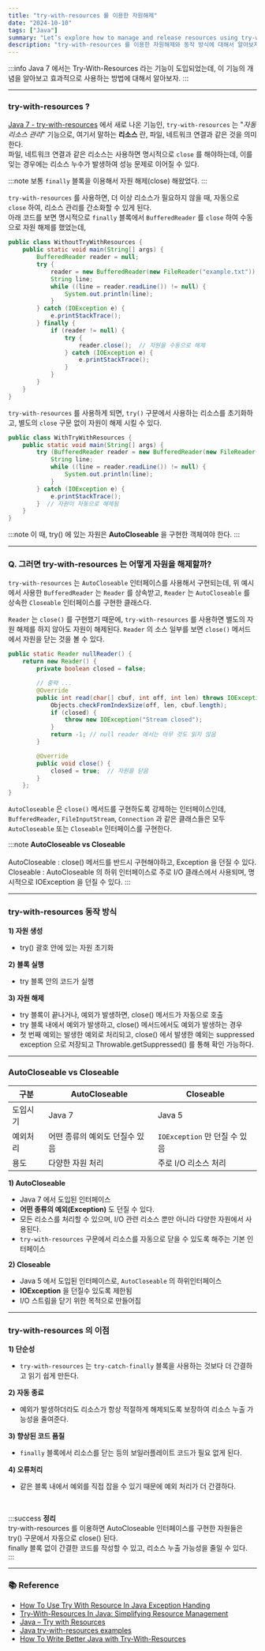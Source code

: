 ```yaml
---
title: "try-with-resources 를 이용한 자원해제"
date: "2024-10-10"
tags: ["Java"]
summary: "Let’s explore how to manage and release resources using try-with-resources in Java."
description: "try-with-resources 를 이용한 자원해제와 동작 방식에 대해서 알아보자."
---
```


:::info
Java 7 에서는 Try-With-Resources 라는 기능이 도입되었는데, 이 기능의 개념을 알아보고 효과적으로 사용하는 방법에 대해서 알아보자.
:::

---

### try-with-resources ?

[Java 7 - try-with-resources](https://docs.oracle.com/javase/7/docs/technotes/guides/language/try-with-resources.html) 에서 새로 나온 기능인,
`try-with-resources` 는 "_자동 리소스 관리_" 기능으로, 여기서 말하는 **리소스** 란, 파일, 네트워크 연결과 같은 것을 의미한다. <br />
파일, 네트워크 연결과 같은 리소스는 사용하면 명시적으로 `close` 를 해야하는데, 이를 잊는 경우에는 리소스 누수가 발생하여 성능 문제로 이어질 수 있다. <br />


:::note
보통 `finally` 블록을 이용해서 자원 해제(close) 해왔었다.
:::

`try-with-resources` 를 사용하면, 더 이상 리소스가 필요하지 않을 때, 자동으로 `close` 하여, 리소스 관리를 간소화할 수 있게 된다. <br />
아래 코드를 보면 명시적으로 `finally` 블록에서 `BufferedReader` 를 `close` 하여 수동으로 자원 해제를 했었는데,

```java
public class WithoutTryWithResources {
    public static void main(String[] args) {
        BufferedReader reader = null;
        try {
            reader = new BufferedReader(new FileReader("example.txt"));
            String line;
            while ((line = reader.readLine()) != null) {
                System.out.println(line);
            }
        } catch (IOException e) {
            e.printStackTrace();
        } finally {
            if (reader != null) {
                try {
                    reader.close();  // 자원을 수동으로 해제
                } catch (IOException e) {
                    e.printStackTrace();
                }
            }
        }
    }
}
```

`try-with-resources` 를 사용하게 되면, `try()` 구문에서 사용하는 리소스를 초기화하고, 별도의 `close` 구문 없이 자원이 해제 시킬 수 있다.

```java
public class WithTryWithResources {
    public static void main(String[] args) {
        try (BufferedReader reader = new BufferedReader(new FileReader("example.txt"))) {
            String line;
            while ((line = reader.readLine()) != null) {
                System.out.println(line);
            }
        } catch (IOException e) {
            e.printStackTrace();
        }  // 자원이 자동으로 해제됨
    }
}
```

:::note
이 때, try() 에 있는 자원은 <b>AutoCloseable</b> 을 구현한 객체여야 한다.
:::


---

### Q. 그러면 try-with-resources 는 어떻게 자원을 해제할까?

`try-with-resources` 는 `AutoCloseable` 인터페이스를 사용해서 구현되는데, 위 예시에서 사용한 `BufferedReader` 는 `Reader` 를 상속받고,
`Reader` 는 `AutoCloseable` 를 상속한 `Closeable` 인터페이스를 구현한 클래스다.

`Reader` 는 `close()` 를 구현했기 때문에, `try-with-resources` 를 사용하면 별도의 자원 해제를 하지 않아도 자원이 해제된다.
`Reader` 의 소스 일부를 보면 `close()` 메서드에서 자원을 닫는 것을 볼 수 있다.

```java
public static Reader nullReader() {
    return new Reader() {
        private boolean closed = false;

        // 중략 ...
        @Override
        public int read(char[] cbuf, int off, int len) throws IOException {
            Objects.checkFromIndexSize(off, len, cbuf.length);
            if (closed) {
                throw new IOException("Stream closed");
            }
            return -1; // null reader 에서는 아무 것도 읽지 않음
        }

        @Override
        public void close() {
            closed = true;  // 자원을 닫음
        }
    };
}
```

`AutoCloseable` 은 `close()` 메서드를 구현하도록 강제하는 인터페이스인데, `BufferedReader`, `FileInputStream`, `Connection` 과 같은 클래스들은 모두 `AutoCloseable` 또는 `Closeable` 인터페이스를 구현한다.

:::note
<b> AutoCloseable vs Closeable </b> <br /><br />
AutoCloseable : close() 메서드를 반드시 구현해야하고, Exception 을 던질 수 있다. <br />
Closeable : AutoCloseable 의 하위 인터페이스로 주로 I/O 클래스에서 사용되며, 명시적으로 IOException 을 던질 수 있다.
:::

---

### try-with-resources 동작 방식

**1) 자원 생성**

- try() 괄호 안에 있는 자원 초기화

**2) 블록 실행**

- try 블록 안의 코드가 실행

**3)️ 자원 해제**

- try 블록이 끝나거나, 예외가 발생하면, close() 메서드가 자동으로 호출
- try 블록 내에서 예외가 발생하고, close() 메서드에서도 예외가 발생하는 경우
- 첫 번째 예외는 발생한 예외로 처리되고, close() 에서 발생한 예외는 suppressed exception 으로 저장되고 Throwable.getSuppressed() 를 통해 확인 가능하다.

---

### AutoCloseable vs Closeable


|구분|AutoCloseable|Closeable|
|--|--|--|
|도입시기|Java 7|Java 5|
|예외처리|어떤 종류의 예외도 던질수 있음|`IOException` 만 던질 수 있음|
|용도|다양한 자원 처리|주로 I/O 리소스 처리|

**1) AutoCloseable**

- Java 7 에서 도입된 인터페이스
- **어떤 종류의 예외(Exception)** 도 던질 수 있다.
- 모든 리소스를 처리할 수 있으며, I/O 관련 리소스 뿐만 아니라 다양한 자원에서 사용된다.
- `try-with-resources` 구문에서 리소스를 자동으로 닫을 수 있도록 해주는 기본 인터페이스

**2) Closeable**

- Java 5 에서 도입된 인터페이스로, `AutoCloseable` 의 하위인터페이스
- **IOException** 을 던질수 있도록 제한됨
- I/O 스트림을 닫기 위한 목적으로 만들어짐


---

### try-with-resources 의 이점

**1) 단순성**

- `try-with-resources` 는 `try-catch-finally` 블록을 사용하는 것보다 더 간결하고 읽기 쉽게 만든다.

**2) 자동 종료**

- 예외가 발생하더라도 리소스가 항상 적절하게 해제되도록 보장하여 리소스 누출 가능성을 줄여준다.

**3) 향상된 코드 품질**

- `finally` 블록에서 리소스를 닫는 등의 보일러플레이트 코드가 필요 없게 된다.

**4) 오류처리**

- 같은 블록 내에서 예외를 직접 잡을 수 있기 때문에 예외 처리가 더 간결하다.


<br />

:::success
<b>정리</b><br />
try-with-resources 를 이용하면 AutoCloseable 인터페이스를 구현한 자원들은 try() 구문에서 자동으로 close() 된다. <br />
finally 블록 없이 간결한 코드를 작성할 수 있고, 리소스 누출 가능성을 줄일 수 있다. <br />
:::


---

### 📚 Reference

* [How To Use Try With Resource In Java  Exception Handing](https://medium.com/thefreshwrites/how-to-use-try-with-resource-in-java-9c0b4ae48d21)
* [Try-With-Resources In Java: Simplifying Resource Management](https://medium.com/@reetesh043/using-try-with-resources-in-java-simplifying-resource-management-bd9ed8cc8754)
* [Java – Try with Resources](https://www.baeldung.com/java-try-with-resources)
* [Java try-with-resources examples](https://www.codejava.net/java-core/the-java-language/using-try-with-resources-examples-java-7)
* [How To Write Better Java with Try-With-Resources](https://thecodinginterface.com/blog/java-try-with-resources/)

<br/><br/>
